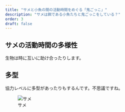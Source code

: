 ```yaml
---
title: "サメと小魚の間の活動時間をめぐる「鬼ごっこ」"
description: "サメは餌である小魚たちと鬼ごっこをしている？"
order: 3
draft: false
---
```


## サメの活動時間の多様性
生物は時に互いに助け合ったりします。

## 多型
協力レベルに多型があったりもするんです。不思議ですね。

![サメ](shark_swim_time/shark.jpg)
